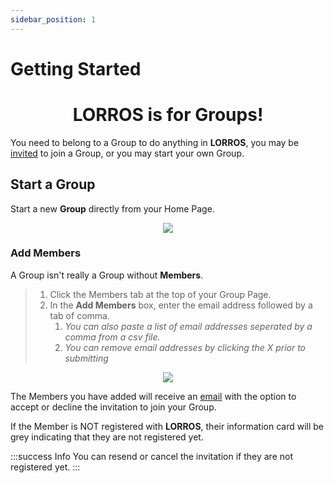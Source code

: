 ```yaml
---
sidebar_position: 1
---
```



# Getting Started

# <center>**LORROS** is for **Groups!**</center>

You need to belong to a Group to do anything in **LORROS**, you may be [invited](../../docs/started/#invitation-to-lorros) to join a Group, or you may start your own Group.

## Start a Group

Start a new **Group** directly from your Home Page.

<center>
	<img src={useBaseUrl('/img/administration/startGroup.gif')} />
</center>

### Add Members

A Group isn't really a Group without **Members**.

> 1. Click the Members tab at the top of your Group Page.
> 1. In the **Add Members** box, enter the email address followed by a tab of comma.
>    1. _You can also paste a list of email addresses seperated by a comma from a csv file._
>    1. _You can remove email addresses by clicking the X prior to submitting_

<center>
	<img src={useBaseUrl('/img/administration/addMembers.gif')} />
</center>

The Members you have added will receive an [email](../../docs/started/#invitation-to-lorros) with the option to accept or decline the invitation to join your Group.

If the Member is NOT registered with **LORROS**, their information card will be grey indicating that they are not registered yet.

:::success Info
You can resend or cancel the invitation if they are not registered yet.
:::
